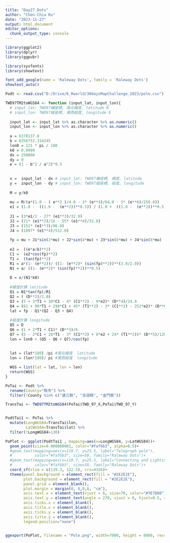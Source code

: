 ```yaml
---
title: "Day27_Dots"
author: "Chen-Chia Ku"
date: "2023-11-27"
output: html_document
editor_options: 
  chunk_output_type: console
---
```


```r
library(ggplot2)
library(dplyr)
library(ggpubr)

library(sysfonts)
library(showtext)
```




```r
font_add_google(name = 'Raleway Dots', family = 'Raleway Dots')
showtext_auto()

```


```r
Podt <- read.csv("D:/Drive/6_Rworld/30daysMapChallenge_2023/pole.csv")

```

```r

TWD97TM2toWGS84 <- function (input_lat, input_lon){  
  # input_lat: TWD97橫座標, 南北緯度, latitude N
  # input_lon: TWD97縱座標, 東西經度, longitude E
  
  input_lat <- input_lat %>% as.character %>% as.numeric()
  input_lon <- input_lon %>% as.character %>% as.numeric()
  
  a = 6378137.0
  b = 6356752.314245
  lon0 = 121 * pi / 180
  k0 = 0.9999
  dx = 250000
  dy = 0
  e = (1 - b^2 / a^2)^0.5
  
  
  x =  input_lat - dx # input_lat: TWD97橫座標, 緯度, latitude
  y =  input_lon - dy # input_lon: TWD97縱座標, 經度, longitude
  
  M = y/k0
  
  mu = M/(a*(1.0 - ( e**2 )/4.0 - 3* (e**4)/64.0 - 5* (e**6)/256.0))
  e1 = (1.0 -  ((1.0 -  (e**2))**0.5)) / (1.0 +  ((1.0 -  (e**2))**0.5))
  
  J1 = (3*e1/2 - 27* (e1**3)/32.0)
  J2 = (21* (e1**2)/16 - 55* (e1**4)/32.0)
  J3 = (151* (e1**3)/96.0)
  J4 = (1097* (e1**4)/512.0)
  
  fp = mu + J1*sin(2*mu) + J2*sin(4*mu) + J3*sin(6*mu) + J4*sin(8*mu)
  
  e2 =  ((e*a/b)**2)
  C1 =  (e2*cos(fp)**2)
  T1 =  (tan(fp)**2)
  R1 = a*(1- (e**2))/ ((1- (e**2)* (sin(fp)**2))**(3.0/2.0))
  N1 = a/ ((1- (e**2)* (sin(fp)**2))**0.5)
  
  D = x/(N1*k0)
  
  #緯度計算 latitude
  Q1 = N1*tan(fp)/R1
  Q2 = ( (D**2)/2.0)
  Q3 = (5 + 3*T1 + 10*C1 - 4* (C1**2) - 9*e2)* (D**4)/24.0
  Q4 = (61 + 90*T1 + 298*C1 + 45* (T1**2) - 3* (C1**2) - 252*e2)* (D**6)/720.0
  lat = fp - Q1*(Q2 - Q3 + Q4)
  
  #經度計算 longitude
  Q5 = D
  Q6 = (1 + 2*T1 + C1)* (D**3)/6
  Q7 = (5 - 2*C1 + 28*T1 - 3* (C1**2) + 8*e2 + 24* (T1**2))* (D**5)/120.0
  lon = lon0 + (Q5 - Q6 + Q7)/cos(fp)
  
  
  lat = (lat*180) /pi #南北緯度  latitude 
  lon = (lon*180)/ pi #東西經度  longitude

  WGS = list(lat = lat, lon = lon)
  return(WGS)
}


```

```r
PoTai <- Podt %>%
  rename(County="縣市") %>%
  filter(!County %in% c("連江縣", "澎湖縣", "金門縣"))

```


```r

TransTai <- TWD97TM2toWGS84(PoTai$TWD_97_X,PoTai$TWD_97_Y)


PodtTai1 <- PoTai %>%
  mutate(LongWGS84=TransTai$lon, 
         LatWGS84=TransTai$lat) %>%
  filter(!LongWGS84>130)
```


```r
PoPlot <- ggplot(PodtTai1 , mapping=aes(x=LongWGS84, y=LatWGS84))+
  geom_point(size=0.000000001, color="#faf6b3", alpha=0.5)+
  #geom_text(mapping=aes(x=119.7, y=25.5, label="Telegraph pole"), 
  #          color="#faf6b3", size=50, family="Raleway Dots")+
  #geom_text(mapping=aes(x=119.7, y=25.5, label="Connecting and Lighting Up Our Lives"), 
  #          color="#faf6b3", size=50, family="Raleway Dots")+
  coord_sf(xlim = c(119.3, 122.5), crs=4326)+
  theme(panel.background = element_rect(fill = "#2E2E2E"), 
        plot.background = element_rect(fill = "#2E2E2E"),
        panel.grid = element_blank(), 
        plot.margin = margin(0, 0,0,0, "cm"),
        axis.text.x = element_text(vjust = 6, size=70, color="#7E7808"),
        axis.text.y = element_text(angle = 270, vjust = 6, hjust=0.5, size=70, color="#7E7808"),
        axis.ticks.x = element_blank(),
        axis.title.x = element_blank(),
        axis.ticks.y = element_blank(),
        axis.title.y = element_blank(),
        legend.position="none")
  

ggexport(PoPlot, filename = "Pole.png", width=7000, height = 8000, res=150)
```
